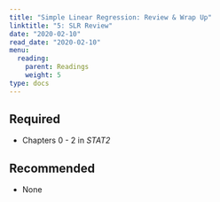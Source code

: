 ```yaml
---
title: "Simple Linear Regression: Review & Wrap Up"
linktitle: "5: SLR Review"
date: "2020-02-10"
read_date: "2020-02-10"
menu:
  reading:
    parent: Readings
    weight: 5
type: docs
---
```


## Required

- <i class="fas fa-book"></i> Chapters 0 - 2 in _STAT2_

## Recommended

- None